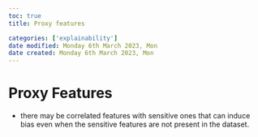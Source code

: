 ```yaml
---
toc: true
title: Proxy features

categories: ['explainability']
date modified: Monday 6th March 2023, Mon
date created: Monday 6th March 2023, Mon
---
```


# Proxy Features


- there may be correlated features with sensitive ones that can induce bias even when the sensitive features are not present in the dataset.



